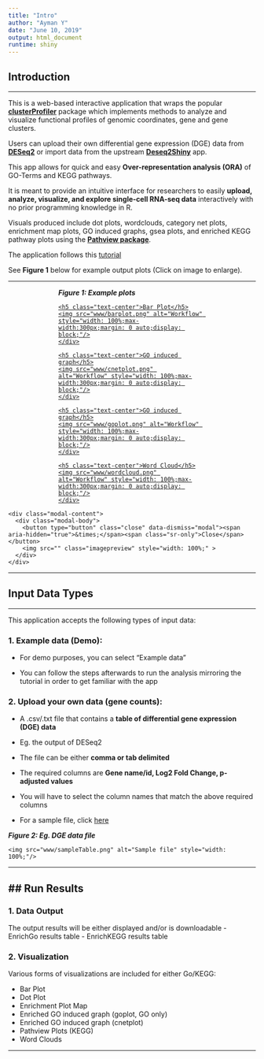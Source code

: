```yaml
---
title: "Intro"
author: "Ayman Y"
date: "June 10, 2019"
output: html_document
runtime: shiny
---
```


## **Introduction**

---

This is a web-based interactive application that wraps the popular <a href="https://bioconductor.org/packages/release/bioc/html/clusterProfiler.html" target="_blank"><strong>clusterProfiler</strong></a> package which implements methods to analyze and visualize functional profiles of genomic coordinates, gene and gene clusters.

Users can upload their own differential gene expression (DGE) data from <a href="https://bioconductor.org/packages/release/bioc/html/DESeq2.html" target="_blank"><strong>DESeq2</strong></a> or import data from the upstream <a href="http://nasqar.abudhabi.nyu.edu/deseq2shiny/" target="_blank"><strong>Deseq2Shiny</strong></a> app.

This app allows for quick and easy **Over-representation analysis (ORA)** of GO-Terms and KEGG pathways.

It is meant to provide an intuitive interface for researchers to easily **upload, analyze, visualize, and explore single-cell RNA-seq data** interactively with no prior programming knowledge in R.

Visuals produced include dot plots, wordclouds, category net plots, enrichment map plots, GO induced graphs, gsea plots, and enriched KEGG pathway plots using the  <a href="https://bioconductor.org/packages/release/bioc/html/pathview.html" target="_blank"><strong>Pathview package</strong></a>.

The application follows this <a href="gencore.nyu.edu/tutorial" target="_blank">tutorial</a> <link>

See **Figure 1** below for example output plots (Click on image to enlarge).

<div class="col-md-12"><hr style="border-top: none;"></div>

<p style="width: 100%;max-width:300px;margin: 10px auto;display: block;"><strong><em>Figure 1: Example plots</em></strong></p>

<div class="col-md-3">

<a href="#" class="pop">
    <div class="BoxArea4" style="width: 100%;max-width:300px;margin: 0 auto;display: block;">
    <h5 class="text-center">Bar Plot</h5>
    <img src="www/barplot.png" alt="Workflow" style="width: 100%;max-width:300px;margin: 0 auto;display: block;"/>
    </div>
</a>
</div>

<div class="col-md-3">
<a href="#" class="pop">
    <div class="BoxArea4" style="width: 100%;max-width:300px;margin: 0 auto;display: block;">
    <h5 class="text-center">GO induced graph</h5>
    <img src="www/cnetplot.png" alt="Workflow" style="width: 100%;max-width:300px;margin: 0 auto;display: block;"/>
    </div>
</a>
</div>

<div class="col-md-3">
<a href="#" class="pop">
    <div class="BoxArea4" style="width: 100%;max-width:300px;margin: 0 auto;display: block;">
    <h5 class="text-center">GO induced graph</h5>
    <img src="www/goplot.png" alt="Workflow" style="width: 100%;max-width:300px;margin: 0 auto;display: block;"/>
    </div>
</a>
</div>

<div class="col-md-3">
<a href="#" class="pop">
    <div class="BoxArea4" style="width: 100%;max-width:300px;margin: 0 auto;display: block;">
    <h5 class="text-center">Word Cloud</h5>
    <img src="www/wordcloud.png" alt="Workflow" style="width: 100%;max-width:300px;margin: 0 auto;display: block;"/>
    </div>
</a>
</div>


<div class="modal fade" id="imagemodal" tabindex="-1" role="dialog" aria-labelledby="myModalLabel" aria-hidden="true">
  <div class="modal-dialog">
    <div class="modal-content">              
      <div class="modal-body">
      	<button type="button" class="close" data-dismiss="modal"><span aria-hidden="true">&times;</span><span class="sr-only">Close</span></button>
        <img src="" class="imagepreview" style="width: 100%;" >
      </div>
    </div>
  </div>
</div>


<div class="col-md-12"><hr style="border-top: none;"></div>

## **Input Data Types**

---

This application accepts the following types of input data:

### 1. Example data (Demo):

- For demo purposes, you can select "Example data"

- You can follow the steps afterwards to run the analysis mirroring the tutorial in order to get familiar with the app

### 2. Upload your own data (gene counts):

<div class="row">

<div class="col-md-6">
<ul>
<li><p>A .csv/.txt file that contains a <strong>table of differential gene expression (DGE) data</strong></p></li>
<li><p>Eg. the output of DESeq2 </p></li>
<li><p>The file can be either <strong>comma or tab delimited</strong></p></li>
<li><p>The required columns are <strong>Gene name/id, Log2 Fold Change, p-adjusted values </strong></p></li>
<li><p>You will have to select the column names that match the above required columns </strong></p></li>
<li><p>For a sample file, click <a href="www/exampleData/drosphila_example_de.csv" target="_blank">here</a></p></li>
</ul>
</div>


<div class="col-md-6">

<p><strong><em>Figure 2: Eg. DGE data file</em></strong></p>
<div class="BoxArea4" style="width: 100%;margin: 0 auto;display: block;">
    <img src="www/sampleTable.png" alt="Sample file" style="width: 100%;"/>
</div>


</div>

</div>


<div class="col-md-12"><hr style="border-top: none;"></div>
## **Run Results**
---
### 1. Data Output
The output results will be either displayed and/or is downloadable
- EnrichGo results table
- EnrichKEGG results table

### 2. Visualization
Various forms of visualizations are included for either Go/KEGG:

* Bar Plot
* Dot Plot
* Enrichment Plot Map
* Enriched GO induced graph (goplot, GO only)
* Enriched GO induced graph (cnetplot)
* Pathview Plots (KEGG)
* Word Clouds


---

